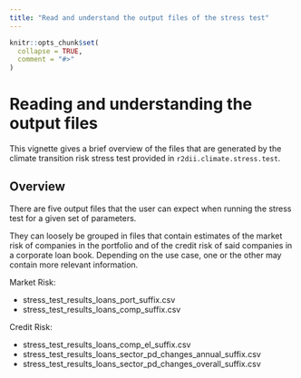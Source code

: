 ```yaml
---
title: "Read and understand the output files of the stress test"
---
```


```r
knitr::opts_chunk$set(
  collapse = TRUE,
  comment = "#>"
)
```

# Reading and understanding the output files

This vignette gives a brief overview of the files that are generated by the
climate transition risk stress test provided in `r2dii.climate.stress.test`.

## Overview

There are five output files that the user can expect when running the stress
test for a given set of parameters.

They can loosely be grouped in files that contain estimates of the market risk
of companies in the portfolio and of the credit risk of said companies in a
corporate loan book. Depending on the use case, one or the other may contain
more relevant information.

Market Risk:

* stress_test_results_loans_port_suffix.csv
* stress_test_results_loans_comp_suffix.csv

Credit Risk:

* stress_test_results_loans_comp_el_suffix.csv
* stress_test_results_loans_sector_pd_changes_annual_suffix.csv
* stress_test_results_loans_sector_pd_changes_overall_suffix.csv




